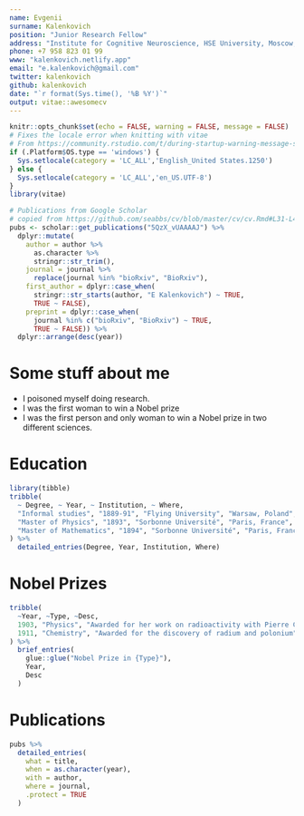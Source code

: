 ```yaml
---
name: Evgenii
surname: Kalenkovich
position: "Junior Research Fellow"
address: "Institute for Cognitive Neuroscience, HSE University, Moscow, Russia"
phone: +7 958 823 01 99
www: "kalenkovich.netlify.app"
email: "e.kalenkovich@gmail.com"
twitter: kalenkovich
github: kalenkovich
date: "`r format(Sys.time(), '%B %Y')`"
output: vitae::awesomecv
---
```


```r
knitr::opts_chunk$set(echo = FALSE, warning = FALSE, message = FALSE)
# Fixes the locale error when knitting with vitae
# From https://community.rstudio.com/t/during-startup-warning-message-setting-lc-ctype-failed-on-windows/21451/3
if (.Platform$OS.type == 'windows') {
  Sys.setlocale(category = 'LC_ALL','English_United States.1250')
} else {
  Sys.setlocale(category = 'LC_ALL','en_US.UTF-8')
}
library(vitae)
```

```r
# Publications from Google Scholar
# copied from https://github.com/seabbs/cv/blob/master/cv/cv.Rmd#L31-L41
pubs <- scholar::get_publications("5QzX_vUAAAAJ") %>% 
  dplyr::mutate(
    author = author %>% 
      as.character %>% 
      stringr::str_trim(),
    journal = journal %>% 
      replace(journal %in% "bioRxiv", "BioRxiv"), 
    first_author = dplyr::case_when(
      stringr::str_starts(author, "E Kalenkovich") ~ TRUE,
      TRUE ~ FALSE),
    preprint = dplyr::case_when(
      journal %in% c("bioRxiv", "BioRxiv") ~ TRUE,
      TRUE ~ FALSE)) %>% 
  dplyr::arrange(desc(year))
```

# Some stuff about me

 * I poisoned myself doing research.
 * I was the first woman to win a Nobel prize
 * I was the first person and only woman to win a Nobel prize in two different sciences.

# Education

```r
library(tibble)
tribble(
  ~ Degree, ~ Year, ~ Institution, ~ Where,
  "Informal studies", "1889-91", "Flying University", "Warsaw, Poland",
  "Master of Physics", "1893", "Sorbonne Université", "Paris, France",
  "Master of Mathematics", "1894", "Sorbonne Université", "Paris, France"
) %>% 
  detailed_entries(Degree, Year, Institution, Where)
```

# Nobel Prizes

```r
tribble(
  ~Year, ~Type, ~Desc,
  1903, "Physics", "Awarded for her work on radioactivity with Pierre Curie and Henri Becquerel",
  1911, "Chemistry", "Awarded for the discovery of radium and polonium"
) %>% 
  brief_entries(
    glue::glue("Nobel Prize in {Type}"),
    Year, 
    Desc
  )
```

# Publications

```r
pubs %>% 
  detailed_entries(
    what = title,
    when = as.character(year),
    with = author,
    where = journal, 
    .protect = TRUE
  )
```
